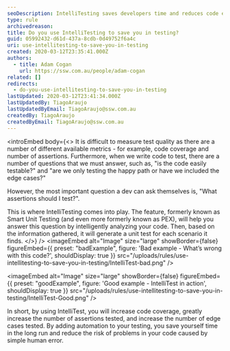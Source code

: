 ```yaml
---
seoDescription: IntelliTesting saves developers time and reduces code errors by intelligently generating unit tests for each scenario found.
type: rule
archivedreason:
title: Do you use IntelliTesting to save you in testing?
guid: 05992432-d61d-437a-8cdb-0d49752f6a4c
uri: use-intellitesting-to-save-you-in-testing
created: 2020-03-12T23:35:41.000Z
authors:
  - title: Adam Cogan
    url: https://ssw.com.au/people/adam-cogan
related: []
redirects:
  - do-you-use-intellitesting-to-save-you-in-testing
lastUpdated: 2020-03-12T23:41:34.000Z
lastUpdatedBy: TiagoAraujo
lastUpdatedByEmail: TiagoAraujo@ssw.com.au
createdBy: TiagoAraujo
createdByEmail: TiagoAraujo@ssw.com.au
---
```


<introEmbed
  body={<>
It is difficult to measure test quality as there are a number of different available metrics - for example, code coverage and number of assertions. Furthermore, when we write code to test, there are a number of questions that we must answer, such as, "is the code easily testable?" and "are we only testing the happy path or have we included the edge cases?"

However, the most important question a dev can ask themselves is, "What assertions should I test?".

This is where IntelliTesting comes into play. The feature, formerly known as Smart Unit Testing (and even more formerly known as PEX), will help you answer this question by intelligently analyzing your code. Then, based on the information gathered, it will generate a unit test for each scenario it finds.
  </>}
/>
<imageEmbed
  alt="Image"
  size="large"
  showBorder={false}
  figureEmbed={{
    preset: "badExample",
    figure: 'Bad example - What’s wrong with this code?',
    shouldDisplay: true
  }}
  src="/uploads/rules/use-intellitesting-to-save-you-in-testing/IntelliTest-bad.png"
/>

<imageEmbed
  alt="Image"
  size="large"
  showBorder={false}
  figureEmbed={{
    preset: "goodExample",
    figure: 'Good example - IntelliTest in action',
    shouldDisplay: true
  }}
  src="/uploads/rules/use-intellitesting-to-save-you-in-testing/IntelliTest-Good.png"
/>

In short, by using IntelliTest, you will increase code coverage, greatly increase the number of assertions tested, and increase the number of edge cases tested. By adding automation to your testing, you save yourself time in the long run and reduce the risk of problems in your code caused by simple human error.
